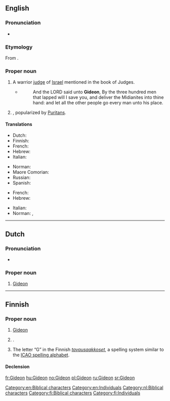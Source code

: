 ==English==

===Pronunciation===
* {{a|US}} {{IPA|/ˈɡɪdiən/|lang=en}}

===Etymology===
From {{etyl|he|en}} {{term|גִּדְעוֹן||Gideon|tr=gid'ón|lang=he}}.

===Proper noun===
{{en-proper noun}}

# A warrior [[judge]] of [[Israel]] mentioned in the book of Judges.
#* {{RQ:Authorized Version|Judges|7|7}}
#*: And the LORD said unto '''Gideon''', By the three hundred men that lapped will I save you, and deliver the Midianites into thine hand: and let all the other people go every man unto his place.
# {{given name|male|from=Hebrew}}, popularized by [[Puritan]]s.

====Translations====
{{trans-top|biblical character}}
* Dutch: {{t|nl|Gideon}}
* Finnish: {{t|fi|Gideon}}
* French: {{t|fr|Gédéon}}
* Hebrew: {{t|he|גִּדְעוֹן|tr=gid'ón}}
* Italian: {{t+|it|Gedeone}}
{{trans-mid}}
* Norman: {{t|nrf|Gudgion|m}}
* Maore Comorian: {{t|swb|Jideoni}}
* Russian: {{t|ru|Гедео́н|m}}
* Spanish: {{t|es|Gedeón}}
{{trans-bottom}}

{{trans-top|male given name}}
* French: {{t|fr|Gédéon}}
* Hebrew: {{t|he|גִּדְעוֹן|tr=gid׳ón}}
{{trans-mid}}
* Italian: {{t+|it|Gedeone}}
* Norman: {{t|nrf|Gudgion|m}}, {{t|nrf|Gédéon|m}}
{{trans-bottom}}

[[Category:en:Biblical characters]]
[[Category:en:Individuals]]

----

==Dutch==

===Pronunciation===
* {{audio|Nl-Gideon.ogg|Audio|lang=nl}}

===Proper noun===
{{nl-proper noun}}

# [[#English|Gideon]] {{gloss|biblical character}}

[[Category:nl:Biblical characters]]

----

==Finnish==

===Proper noun===
{{fi-proper noun}}

# [[#English|Gideon]] {{gloss|biblical character}}
# {{context|rare|lang=fi}} {{given name|male|lang=fi}}.
# The letter “G” in the Finnish ''[[tavausaakkoset]]'', a spelling system similar to the [[ICAO spelling alphabet]].

====Declension====
{{fi-decl-risti|Gideon|||a|i=0}}

[[Category:fi:Biblical characters]]
[[Category:fi:Individuals]]

[[fr:Gideon]]
[[hu:Gideon]]
[[no:Gideon]]
[[pl:Gideon]]
[[ru:Gideon]]
[[sr:Gideon]]